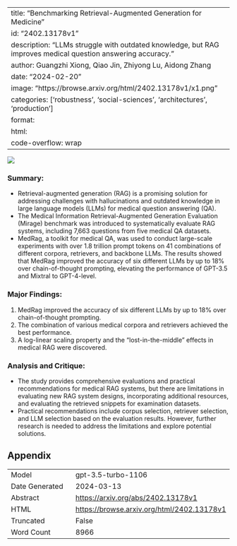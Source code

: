 
---
title: "Benchmarking Retrieval-Augmented Generation for Medicine"
id: "2402.13178v1"
description: "LLMs struggle with outdated knowledge, but RAG improves medical question answering accuracy."
author: Guangzhi Xiong, Qiao Jin, Zhiyong Lu, Aidong Zhang
date: "2024-02-20"
image: "https://browse.arxiv.org/html/2402.13178v1/x1.png"
categories: ['robustness', 'social-sciences', 'architectures', 'production']
format:
  html:
    code-overflow: wrap
---

![](https://browse.arxiv.org/html/2402.13178v1/x1.png)

### **Summary:**
- Retrieval-augmented generation (RAG) is a promising solution for addressing challenges with hallucinations and outdated knowledge in large language models (LLMs) for medical question answering (QA).
- The Medical Information Retrieval-Augmented Generation Evaluation (Mirage) benchmark was introduced to systematically evaluate RAG systems, including 7,663 questions from five medical QA datasets.
- MedRag, a toolkit for medical QA, was used to conduct large-scale experiments with over 1.8 trillion prompt tokens on 41 combinations of different corpora, retrievers, and backbone LLMs. The results showed that MedRag improved the accuracy of six different LLMs by up to 18% over chain-of-thought prompting, elevating the performance of GPT-3.5 and Mixtral to GPT-4-level.

### Major Findings:
1. MedRag improved the accuracy of six different LLMs by up to 18% over chain-of-thought prompting.
2. The combination of various medical corpora and retrievers achieved the best performance.
3. A log-linear scaling property and the "lost-in-the-middle" effects in medical RAG were discovered.

### Analysis and Critique:
- The study provides comprehensive evaluations and practical recommendations for medical RAG systems, but there are limitations in evaluating new RAG system designs, incorporating additional resources, and evaluating the retrieved snippets for examination datasets.
- Practical recommendations include corpus selection, retriever selection, and LLM selection based on the evaluation results. However, further research is needed to address the limitations and explore potential solutions.

## Appendix

|          |          |
|----------|----------|
| Model     | gpt-3.5-turbo-1106       |
| Date Generated     | 2024-03-13       |
| Abstract | [https://arxiv.org/abs/2402.13178v1](https://arxiv.org/abs/2402.13178v1)        |
| HTML     | [https://browse.arxiv.org/html/2402.13178v1](https://browse.arxiv.org/html/2402.13178v1)       |
| Truncated       | False       |
| Word Count       | 8966       |